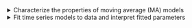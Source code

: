 <details>

<summary>Characterize the properties of moving average (MA) models</summary>
-   Define a moving average (MA) process 
-   Write an MA(q) model in terms of the backward shift operator
-   State the mean and variance of an MA(q) process
-   Explain the autocorrelation function of an MA(q) process
-   Define an invertible MA process

</details>

<details>

<summary>Fit time series models to data and interpret fitted parameters</summary>
-   Determine an appropriate MA(q) model to fit to a time series based on the ACF plot
-   Fit an MA(q) model to data in R using the arima() function
-   Assess model fit by examining residual diagnostic plots
-   Interpret the fitted MA coefficients

</details>
